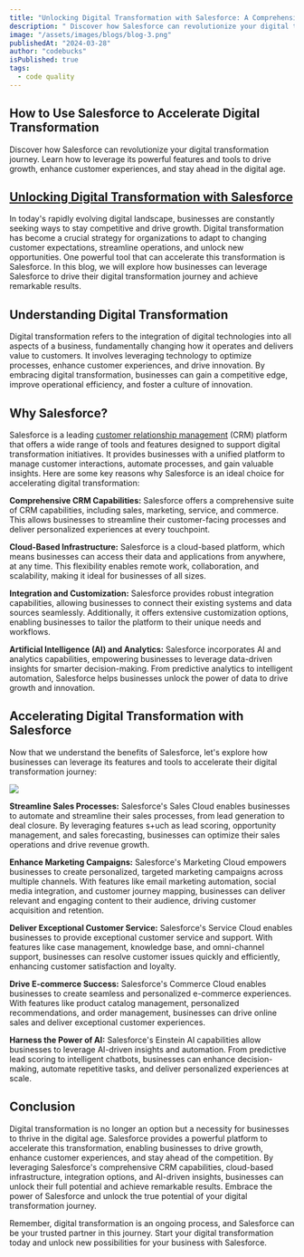 ```yaml
---
title: "Unlocking Digital Transformation with Salesforce: A Comprehensive Guide"
description: " Discover how Salesforce can revolutionize your digital transformation journey. Learn how to leverage its powerful features and tools to drive growth, enhance customer experiences, and stay ahead in the digital age."
image: "/assets/images/blogs/blog-3.png"
publishedAt: "2024-03-28"
author: "codebucks"
isPublished: true
tags:
  - code quality
---
```


## How to Use Salesforce to Accelerate Digital Transformation

Discover how Salesforce can revolutionize your digital transformation journey. Learn how to leverage its powerful features and tools to drive growth, enhance customer experiences, and stay ahead in the digital age.

## [Unlocking Digital Transformation with Salesforce](http://www.cloudprism.in)

In today's rapidly evolving digital landscape, businesses are constantly seeking ways to stay competitive and drive growth. Digital transformation has become a crucial strategy for organizations to adapt to changing customer expectations, streamline operations, and unlock new opportunities. One powerful tool that can accelerate this transformation is Salesforce. In this blog, we will explore how businesses can leverage Salesforce to drive their digital transformation journey and achieve remarkable results.

## Understanding Digital Transformation

Digital transformation refers to the integration of digital technologies into all aspects of a business, fundamentally changing how it operates and delivers value to customers. It involves leveraging technology to optimize processes, enhance customer experiences, and drive innovation. By embracing digital transformation, businesses can gain a competitive edge, improve operational efficiency, and foster a culture of innovation.

## Why Salesforce?

Salesforce is a leading [customer relationship management](http://www.cloudprism.in) (CRM) platform that offers a wide range of tools and features designed to support digital transformation initiatives. It provides businesses with a unified platform to manage customer interactions, automate processes, and gain valuable insights. Here are some key reasons why Salesforce is an ideal choice for accelerating digital transformation:

**Comprehensive CRM Capabilities:** Salesforce offers a comprehensive suite of CRM capabilities, including sales, marketing, service, and commerce. This allows businesses to streamline their customer-facing processes and deliver personalized experiences at every touchpoint.

**Cloud-Based Infrastructure:** Salesforce is a cloud-based platform, which means businesses can access their data and applications from anywhere, at any time. This flexibility enables remote work, collaboration, and scalability, making it ideal for businesses of all sizes.

**Integration and Customization:** Salesforce provides robust integration capabilities, allowing businesses to connect their existing systems and data sources seamlessly. Additionally, it offers extensive customization options, enabling businesses to tailor the platform to their unique needs and workflows.

**Artificial Intelligence (AI) and Analytics:** Salesforce incorporates AI and analytics capabilities, empowering businesses to leverage data-driven insights for smarter decision-making. From predictive analytics to intelligent automation, Salesforce helps businesses unlock the power of data to drive growth and innovation.

## Accelerating Digital Transformation with Salesforce

Now that we understand the benefits of Salesforce, let's explore how businesses can leverage its features and tools to accelerate their digital transformation journey:

<Image src="/assets/images/blogs/blog-4.png" />

**Streamline Sales Processes:** Salesforce's Sales Cloud enables businesses to automate and streamline their sales processes, from lead generation to deal closure. By leveraging features s+uch as lead scoring, opportunity management, and sales forecasting, businesses can optimize their sales operations and drive revenue growth.

**Enhance Marketing Campaigns:** Salesforce's Marketing Cloud empowers businesses to create personalized, targeted marketing campaigns across multiple channels. With features like email marketing automation, social media integration, and customer journey mapping, businesses can deliver relevant and engaging content to their audience, driving customer acquisition and retention.

**Deliver Exceptional Customer Service:** Salesforce's Service Cloud enables businesses to provide exceptional customer service and support. With features like case management, knowledge base, and omni-channel support, businesses can resolve customer issues quickly and efficiently, enhancing customer satisfaction and loyalty.

**Drive E-commerce Success:** Salesforce's Commerce Cloud enables businesses to create seamless and personalized e-commerce experiences. With features like product catalog management, personalized recommendations, and order management, businesses can drive online sales and deliver exceptional customer experiences.

**Harness the Power of AI:** Salesforce's Einstein AI capabilities allow businesses to leverage AI-driven insights and automation. From predictive lead scoring to intelligent chatbots, businesses can enhance decision-making, automate repetitive tasks, and deliver personalized experiences at scale.

## Conclusion

Digital transformation is no longer an option but a necessity for businesses to thrive in the digital age. Salesforce provides a powerful platform to accelerate this transformation, enabling businesses to drive growth, enhance customer experiences, and stay ahead of the competition. By leveraging Salesforce's comprehensive CRM capabilities, cloud-based infrastructure, integration options, and AI-driven insights, businesses can unlock their full potential and achieve remarkable results. Embrace the power of Salesforce and unlock the true potential of your digital transformation journey.

Remember, digital transformation is an ongoing process, and Salesforce can be your trusted partner in this journey. Start your digital transformation today and unlock new possibilities for your business with Salesforce.
